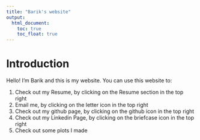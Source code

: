 ```yaml
---
title: "Barik's website"
output: 
  html_document:
    toc: true
    toc_float: true
---
```


# Introduction

Hello! I'm Barik and this is my website. You can use this website to:

1. Check out my Resume, by clicking on the Resume section in the top right
2. Email me, by clicking on the letter icon in the top right
3. Check out my github page, by clicking on the github icon in the top right
4. Check out my Linkedin Page, by clicking on the briefcase icon in the top right
5. Check out some plots I made
